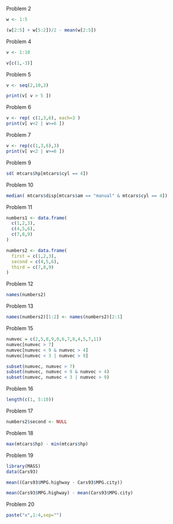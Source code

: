 Problem 2
```r
w <- 1:5

(w[2:5] + w[5:2])/2 - mean(w[2:5])
```
Problem 4
```r
v <- 1:10

v[c(1,-3)]
```
Problem 5
```r

v <- seq(2,10,3)

print(v[ v > 5 ])

```
Problem 6
```r
v <- rep( c(1,3,6), each=3 )
print(v[ v<2 | v>=6 ])

```
Problem 7
```r
v <- rep(c(1,3,6),3)
print(v[ v<2 | v>=6 ])

```
Problem 9
```r
sd( mtcars$hp[mtcars$cyl == 4])

```
Problem 10
```r
median( mtcars$disp[mtcars$am == "manual" & mtcars$cyl == 4])
```
Problem 11
```r
numbers1 <- data.frame(
  c(1,2,3),
  c(4,5,6),
  c(7,8,9)
)

numbers2 <- data.frame(
  first = c(1,2,3),
  second = c(4,5,6),
  third = c(7,8,9)
)
```

Problem 12
```r
names(numbers2)
```
Problem 13
```r
names(numbers2)[1:2] <- names(numbers2)[2:1]
```

Problem 15
```r
numvec = c(2,5,8,9,0,6,7,8,4,5,7,11)
numvec[numvec > 7]
numvec[numvec < 9 & numvec > 4]
numvec[numvec < 3 | numvec > 9]

subset(numvec, numvec > 7)
subset(numvec, numvec < 9 & numvec > 4)
subset(numvec, numvec < 3 | numvec > 9)

```

Problem 16
```r
length(c(1, 5:10))
```

Problem 17
```r
numbers2$second <- NULL
```

Problem 18
```r
max(mtcars$hp) - min(mtcars$hp)
```
Problem 19
```r
library(MASS)
data(Cars93)

mean((Cars93$MPG.highway - Cars93$MPG.city))

mean(Cars93$MPG.highway) - mean(Cars93$MPG.city)

```

Problem 20
```r
paste("x",1:4,sep="")

```


